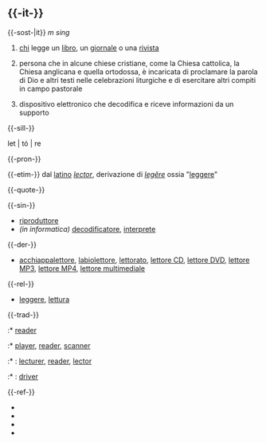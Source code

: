 == {{-it-}} ==
{{-sost-|it}}
{{Pn}} ''m sing'' 
{{Tabs|lettore|lettori|lettrice|lettrici}}
#[[chi]] legge un [[libro]], un [[giornale]] o una [[rivista]]
# {{Term|religione|it}} persona che in alcune chiese cristiane, come la Chiesa cattolica, la Chiesa anglicana e quella ortodossa, è incaricata di proclamare la parola di Dio e altri testi nelle celebrazioni liturgiche e di esercitare altri compiti in campo pastorale
# {{Term|elettronica|it}} {{Term|informatica|it}} {{Term|tecnologia|it}} {{Term|ingegneria|it}} dispositivo elettronico che decodifica e riceve informazioni da un supporto

{{-sill-}}
; let | tó | re

{{-pron-}}
{{IPA|/letˈtore/}}

{{-etim-}}
dal [[latino]] ''[[lector]]'', derivazione di ''[[legĕre]]'' ossia "[[leggere]]"

{{-quote-}}
{{Quote
|Ogni lettore, quando legge, è il lettore di se stesso. L'opera dello scrittore è solo una specie di strumento ottico offerto al lettore per consentirgli di discernere ciò che forse, senza quel libro, non avrebbe potuto intravedere in se stesso
|[[q:Marcel Proust|Marcel Proust]]}}

{{-sin-}}
* [[riproduttore]]
* ''(in informatica)'' [[decodificatore]], [[interprete]]

{{-der-}}
*[[acchiappalettore]], [[labiolettore]], [[lettorato]], [[lettore CD]], [[lettore DVD]], [[lettore MP3]], [[lettore MP4]], [[lettore multimediale]]

{{-rel-}}
* [[leggere]], [[lettura]]

{{-trad-}}
{{Trad1|persona che legge}}
:* {{en}} [[reader]] 
{{Trad2}}

{{Trad1|dispositivo}}
:* {{en}} [[player]], [[reader]], [[scanner]]
{{Trad2}}

{{Trad1|lettore universitario}}
:* {{en}}: [[lecturer]], [[reader]], [[lector]] 
{{Trad2}}

{{Trad1|informatica}}
:* {{en}}: [[driver]]
{{Trad2}}

{{-ref-}}
* {{Fonte|trec}}
* {{Fonte|gar}}
* {{Fonte|dizit}}
* {{Fonte|dem}}
